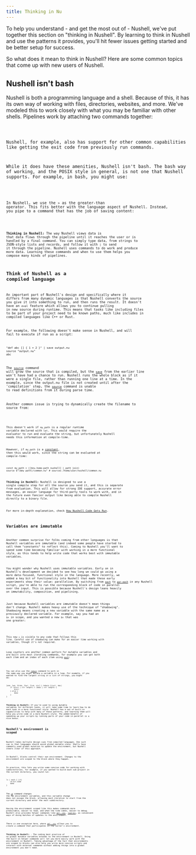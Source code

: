 ```yaml
---
title: Thinking in Nu
---
```



To help you understand - and get the most out of - Nushell, we've put together this section on "thinking in Nushell". By learning to think in Nushell and use the patterns it provides, you'll hit fewer issues getting started and be better setup for success.

So what does it mean to think in Nushell? Here are some common topics that come up with new users of Nushell.

## Nushell isn't bash

Nushell is both a programming language and a shell. Because of this, it has its own way of working with files, directories, websites, and more. We've modeled this to work closely with what you may be familiar with other shells. Pipelines work by attaching two commands together:

<Code code="ls | length" lang="nushell" frame="terminal" />

Nushell, for example, also has support for other common capabilities like getting the exit code from previously run commands.

While it does have these amenities, Nushell isn't bash. The bash way of working, and the POSIX style in general, is not one that Nushell supports. For example, in bash, you might use:

<Code code="echo 'hello' > output.txt" lang="bash" />

In Nushell, we use the `>` as the greater-than operator. This fits better with the language aspect of Nushell. Instead, you pipe to a command that has the job of saving content:

<Code code="'hello' | save output.txt" lang="nushell" frame="terminal" />

**Thinking in Nushell:** The way Nushell views data is that data flows through the pipeline until it reaches the user or is handled by a final command. You can simply type data, from strings to JSON-style lists and records, and follow it with `|` to send it through the pipeline. Nushell uses commands to do work and produce more data. Learning these commands and when to use them helps you compose many kinds of pipelines.

## Think of Nushell as a compiled language

An important part of Nushell's design and specifically where it differs from many dynamic languages is that Nushell converts the source you give it into something to run, and then runs the result. It doesn't have an `eval` feature which allows you to continue pulling in new source during runtime. This means that tasks like including files to be part of your project need to be known paths, much like includes in compiled languages like C++ or Rust.

For example, the following doesn't make sense in Nushell, and will fail to execute if run as a script:

```nushell frame="terminal"
"def abc [] { 1 + 2 }" | save output.nu
source "output.nu"
abc
```

The [`source`](/commands/docs/source) command will grow the source that is compiled, but the [`save`](/commands/docs/save) from the earlier line won't have had a chance to run. Nushell runs the whole block as if it were a single file, rather than running one line at a time. In the example, since the output.nu file is not created until after the 'compilation' step, the [`source`](/commands/docs/source) command is unable to read definitions from it during parse time.

Another common issue is trying to dynamically create the filename to source from:

<Code code="source $'($my_path)/common.nu'" lang="nushell" frame="terminal" />

This doesn't work if `my_path` is a regular runtime variable declared with `let`. This would require the
evaluator to run and evaluate the string, but unfortunately Nushell needs this information at compile-time.

However, if `my_path` is a [constant](/book/variables_and_subexpressions#constant-variables), then this
would work, since the string can be evaluated at compile-time:

```nushell frame="terminal"
const my_path = ([$nu.home-path nushell] | path join)
source $"($my_path)/common.nu" # sources /home/user/nushell/common.nu
```

**Thinking in Nushell:** Nushell is designed to use a single compile step for all the source you send it, and this is separate from evaluation. This will allow for strong IDE support, accurate error messages, an easier language for third-party tools to work with, and in the future even fancier output like being able to compile Nushell directly to a binary file.

For more in-depth explanation, check [How Nushell Code Gets Run](how_nushell_code_gets_run).

## Variables are immutable

Another common surprise for folks coming from other languages is that Nushell variables are immutable (and indeed some people have started to call them "constants" to reflect this). Coming to Nushell you'll want to spend some time becoming familiar with working in a more functional style, as this tends to help write code that works best with immutable variables.

You might wonder why Nushell uses immutable variables. Early on in Nushell's development we decided to see how long we could go using a more data-focused, functional style in the language. More recently, we added a key bit of functionality into Nushell that made these early experiments show their value: parallelism. By switching from [`each`](/commands/docs/each) to [`par-each`](/commands/docs/par-each) in any Nushell script, you're able to run the corresponding block of code in parallel over the input. This is possible because Nushell's design leans heavily on immutability, composition, and pipelining.

Just because Nushell variables are immutable doesn't mean things don't change. Nushell makes heavy use of the technique of "shadowing". Shadowing means creating a new variable with the same name as a previously declared variable. For example, say you had an `$x` in scope, and you wanted a new `$x` that was one greater:

<Code code="let x = $x + 1" lang="nushell" frame="terminal" />

This new `x` is visible to any code that follows this line. Careful use of shadowing can make for an easier time working with variables, though it's not required.

Loop counters are another common pattern for mutable variables and are built into most iterating commands, for example you can get both each item and an index of each item using [`each`](/commands/docs/each):

<Code
  code="ls | enumerate | each { |it| $'Number ($it.index) is size ($it.item.size)' }"
  lang="nushell"
  frame="terminal"
/>

You can also use the [`reduce`](/commands/docs/reduce) command to work in the same way you might mutate a variable in a loop. For example, if you wanted to find the largest string in a list of strings, you might do:

```nushell frame="terminal"
[one, two, three, four, five, six] | reduce {|curr, max|
    if ($curr | str length) > ($max | str length) {
        $curr
    } else {
        $max
    }
}
```

**Thinking in Nushell:** If you're used to using mutable variables for different tasks, it will take some time to learn how to do each task in a more functional style. Nushell has a set of built-in capabilities to help with many of these patterns, and learning them will help you write code in a more Nushell-style. The added benefit of speeding up your scripts by running parts of your code in parallel is a nice bonus.

## Nushell's environment is scoped

Nushell takes multiple design cues from compiled languages. One such cue is that languages should avoid global mutable state. Shells have commonly used global mutation to update the environment, but Nushell steers clear of this approach.

In Nushell, blocks control their own environment. Changes to the environment are scoped to the block where they happen.

In practice, this lets you write some concise code for working with subdirectories, for example, if you wanted to build each sub-project in the current directory, you could run:

```nushell frame="terminal"
ls | each { |it|
    cd $it.name
    make
}
```

The [`cd`](/commands/docs/cd) command changes the `PWD` environment variables, and this variable change does not escape the block, allowing each iteration to start from the current directory and enter the next subdirectory.

Having the environment scoped like this makes commands more predictable, easier to read, and when the time comes, easier to debug. Nushell also provides helper commands like [`def --env`](/commands/docs/def), [`load-env`](/commands/docs/load-env), as convenient ways of doing batches of updates to the environment.

_There is one exception here, where [`def --env`](/commands/docs/def) allows you to create a command that participates in the caller's environment._

**Thinking in Nushell:** - The coding best practice of no global mutable variables extends to the environment in Nushell. Using the built-in helper commands will let you more easily work with the environment in Nushell. Taking advantage of the fact that environments are scoped to blocks can also help you write more concise scripts and interact with external commands without adding things into a global environment you don't need.
